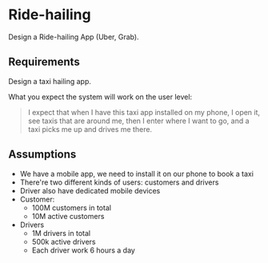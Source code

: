 # Ride-hailing

Design a Ride-hailing App (Uber, Grab).


## Requirements

Design a taxi hailing app.

What you expect the system will work on the user level:

> I expect that when I have this taxi app installed on my phone, I open it, see taxis that are around me, then I enter where I want to go, and a taxi picks me up and drives me there.


## Assumptions

- We have a mobile app, we need to install it on our phone to book a taxi
- There're two different kinds of users: customers and drivers
- Driver also have dedicated mobile devices
- Customer:
  - 100M customers in total
  - 10M active customers
- Drivers
  - 1M drivers in total
  - 500k active drivers
  - Each driver work 6 hours a day
